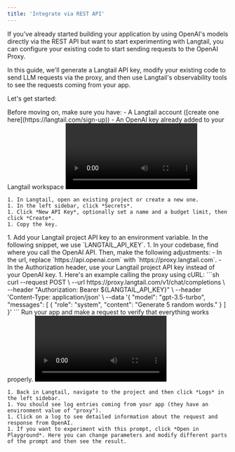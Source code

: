 ```yaml
---
title: 'Integrate via REST API'
---
```


If you've already started building your application by using OpenAI's models directly via the REST API but want to start experimenting with Langtail, you can configure your existing code to start sending requests to the OpenAI Proxy.

In this guide, we'll generate a Langtail API key, modify your existing code to send LLM requests via the proxy, and then use Langtail's observability tools to see the requests coming from your app.

Let's get started:

<Steps>
  <Step title="Prerequisites">
    Before moving on, make sure you have:
    - A Langtail account ([create one here](https://langtail.com/sign-up))
    - An OpenAI key already added to your Langtail workspace
  </Step>
  <Step title="Generate a project API key">
    <video
      controls
      className="w-full aspect-video"
      src="/images/proxy/create-api-key.mp4"
    ></video>

    1. In Langtail, open an existing project or create a new one.
    1. In the left sidebar, click *Secrets*.
    1. Click *New API Key*, optionally set a name and a budget limit, then click *Create*.
    1. Copy the key.
  </Step>
  <Step title="Modify your code to use the proxy">
    1. Add your Langtail project API key to an environment variable. In the following snippet, we use `LANGTAIL_API_KEY`.
    1. In your codebase, find where you call the OpenAI API. Then, make the following adjustments:
        - In the url, replace `https://api.openai.com` with `https://proxy.langtail.com`.
        - In the Authorization header, use your Langtail project API key instead of your OpenAI key.
    1. Here's an example calling the proxy using cURL:
      ```sh
      curl --request POST \
      --url https://proxy.langtail.com/v1/chat/completions \
      --header "Authorization: Bearer ${LANGTAIL_API_KEY}" \
      --header 'Content-Type: application/json' \
      --data '{
          "model": "gpt-3.5-turbo",
          "messages": [
              {
                  "role": "system",
                  "content": "Generate 5 random words."
              }
          ]
        }'
      ```


  </Step>
  <Step title="Test it out">
    Run your app and make a request to verify that everything works properly.
  </Step>
  <Step title="Observe metrics and logs">
  <video
      controls
      className="w-full aspect-video"
      src="/images/proxy/view-logs.mp4"
    ></video>

    1. Back in Langtail, navigate to the project and then click *Logs* in the left sidebar.
    1. You should see log entries coming from your app (they have an environment value of "proxy").
    1. Click on a log to see detailed information about the request and response from OpenAI.
    1. If you want to experiment with this prompt, click *Open in Playground*. Here you can change parameters and modify different parts of the prompt and then see the result.
  </Step>
</Steps>
